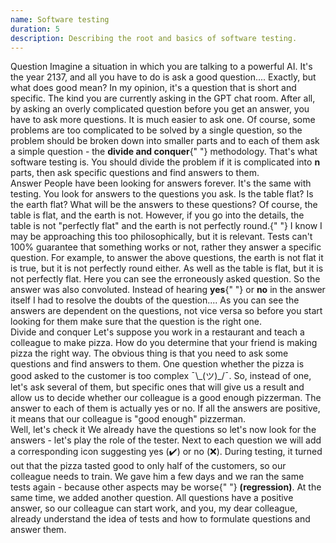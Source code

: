```yaml
---
name: Software testing
duration: 5
description: Describing the root and basics of software testing.
---
```


<Section>
  <XL>Question</XL>
  <M>
    Imagine a situation in which you are talking to a powerful AI. It's the year
    2137, and all you have to do is ask a good question.... Exactly, but what
    does good mean?
  </M>
  <M>
    In my opinion, it's a question that is short and specific. The kind you are
    currently asking in the GPT chat room. After all, by asking an overly
    complicated question before you get an answer, you have to ask more
    questions. It is much easier to ask one.
  </M>
  <M>
    Of course, some problems are too complicated to be solved by a single
    question, so the problem should be broken down into smaller parts and to
    each of them ask a simple question - the <B>divide and conquer</B>{" "}
    methodology.
  </M>
  <M>
    That's what software testing is. You should divide the problem if it is
    complicated into <B>n</B> parts, then ask specific questions and find
    answers to them.
  </M>
</Section>

<Section>
  <XL>Answer</XL>
  <M>
    People have been looking for answers forever. It's the same with testing.
    You look for answers to the questions you ask. Is the table flat? Is the
    earth flat? What will be the answers to these questions?
  </M>
  <M>
    Of course, the table is flat, and the earth is not. However, if you go into
    the details, the table is not "perfectly flat" and the earth is not
    perfectly round.{" "}
  </M>
  <M>
    I know I may be approaching this too philosophically, but it is relevant.
    Tests can't 100% guarantee that something works or not, rather they answer a
    specific question.
  </M>
  <M>
    For example, to answer the above questions, the earth is not flat it is
    true, but it is not perfectly round either. As well as the table is flat,
    but it is not perfectly flat. Here you can see the erroneously asked
    question. So the answer was also convoluted. Instead of hearing <B>yes</B>{" "}
    or <B>no</B> in the answer itself I had to resolve the doubts of the
    question....
  </M>
  <M>
    As you can see the answers are dependent on the questions, not vice versa so
    before you start looking for them make sure that the question is the right
    one.
  </M>
</Section>

<Section>
  <XL>Divide and conquer</XL>
  <M>
    Let's suppose you work in a restaurant and teach a colleague to make pizza.
    How do you determine that your friend is making pizza the right way. The
    obvious thing is that you need to ask some questions and find answers to
    them. One question whether the pizza is good asked to the customer is too
    complex ¯\_(ツ)_/¯.
  </M>
  <M>
    So, instead of one, let's ask several of them, but specific ones that will
    give us a result and allow us to decide whether our colleague is a good
    enough pizzerman.
  </M>
  <List items="Is the cake brown?,Is the cheese melted?,Is the pizza warm?,Isn't the pizza plate dirty?,Did the pizza taste good for 90% customers?" />
  <M>
    The answer to each of them is actually yes or no. If all the answers are
    positive, it means that our colleague is "good enough" pizzerman.
  </M>
</Section>

<Section>
  <XL>Well, let's check it</XL>
  <M>
    We already have the questions so let's now look for the answers - let's play
    the role of the tester. Next to each question we will add a corresponding
    icon suggesting yes (✔️) or no (❌).
  </M>
  <List items="Is the cake brown? ✔️,Is the cheese melted? ✔️,Is the pizza warm? ✔️,Isn't the pizza plate dirty? ✔️,Did the pizza taste good for 90% customers? ❌" />
  <M>
    During testing, it turned out that the pizza tasted good to only half of the
    customers, so our colleague needs to train. We gave him a few days and we
    ran the same tests again - because other aspects may be worse{" "}
    <B>(regression)</B>. At the same time, we added another question.
  </M>
  <List
    items="
  Is the pizza size between 30 cm and 34 cm? ✔️,Is the cake brown? ✔️,Is the cheese melted? ✔️,Is the pizza warm? ✔️,Isn't the pizza plate dirty? ✔️,Did the pizza taste good for 90% customers? ✔️"
  />
  <M>
    All questions have a positive answer, so our colleague can start work, and
    you, my dear colleague, already understand the idea of tests and how to
    formulate questions and answer them.
  </M>
</Section>
